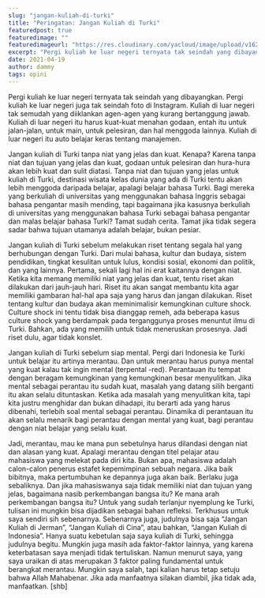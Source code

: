 ```yaml
---
slug: "jangan-kuliah-di-turki"
title: "Peringatan: Jangan Kuliah di Turki"
featuredpost: true
featuredimage: ""
featuredimageurl: "https://res.cloudinary.com/yacloud/image/upload/v1624708625/articles%20pictures/2021-04-19-jangan-kuliah-di-turki/uludag-min_ipnsai_1_meg2pd.jpg"
excerpt: "Pergi kuliah ke luar negeri ternyata tak seindah yang dibayangkan. Pergi kuliah ke luar negeri juga tak seindah foto di Instagram."
date: 2021-04-19
author: dammy
tags: opini
---
```


Pergi kuliah ke luar negeri ternyata tak seindah yang dibayangkan. Pergi kuliah ke luar negeri juga tak seindah foto di Instagram. Kuliah di luar negeri tak semudah yang diiklankan agen-agen yang kurang bertanggung jawab. Kuliah di luar negeri itu harus kuat-kuat menahan godaan, entah itu untuk jalan-jalan, untuk main, untuk pelesiran, dan hal menggoda lainnya. Kuliah di luar negeri itu auto belajar keras tentang manajemen.

Jangan kuliah di Turki tanpa niat yang jelas dan kuat. Kenapa? Karena tanpa niat dan tujuan yang jelas dan kuat, godaan untuk pelesiran dan hura-hura akan lebih kuat dan sulit diatasi. Tanpa niat dan tujuan yang jelas untuk kuliah di Turki, destinasi wisata kelas dunia yang ada di Turki tentu akan lebih menggoda daripada belajar, apalagi belajar bahasa Turki. Bagi mereka yang berkuliah di universitas yang menggunakan bahasa Inggris sebagai bahasa pengantar masih mending, tapi bagaimana jika kasusnya berkuliah di universitas yang menggunakan bahasa Turki sebagai bahasa pengantar dan malas belajar bahasa Turki? Tamat sudah cerita. Tamat jika tidak segera sadar bahwa tujuan utamanya adalah belajar, bukan pesiar.

Jangan kuliah di Turki sebelum melakukan riset tentang segala hal yang berhubungan dengan Turki. Dari mulai bahasa, kultur dan budaya, sistem pendidikan, tingkat kesulitan untuk lulus, kondisi sosial, ekonomi dan politik, dan yang lainnya. Pertama, sekali lagi hal ini erat kaitannya dengan niat. Ketika kita memang memiliki niat yang jelas dan kuat, tentu riset akan dilakukan dari jauh-jauh hari. Riset itu akan sangat membantu kita agar memiliki gambaran hal-hal apa saja yang harus dan jangan dilakukan. Riset tentang kultur dan budaya akan meminimalisir kemungkinan culture shock. Culture shock ini tentu tidak bisa dianggap remeh, ada beberapa kasus culture shock yang berdampak pada terganggunya proses menuntut ilmu di Turki. Bahkan, ada yang memilih untuk tidak meneruskan prosesnya. Jadi riset dulu, agar tidak konslet.

Jangan kuliah di Turki sebelum siap mental. Pergi dari Indonesia ke Turki untuk belajar itu artinya merantau. Dan untuk merantau harus punya mental yang kuat kalau tak ingin mental (terpental -red). Perantauan itu tempat dengan beragam kemungkinan yang kemungkinan besar menyulitkan. Jika mental sebagai perantau itu sudah kuat, masalah yang datang silih berganti itu akan selalu dituntaskan. Ketika ada masalah yang menyulitkan kita, tapi kita justru menghidar dan bukan dihadapi, itu berarti ada yang harus dibenahi, terlebih soal mental sebagai perantau. Dinamika di perantauan itu akan selalu menarik bagi perantau dengan mental yang kuat, bagi perantau dengan niat belajar yang selalu kuat.

Jadi, merantau, mau ke mana pun sebetulnya harus dilandasi dengan niat dan alasan yang kuat. Apalagi merantau dengan titel pelajar atau mahasiswa yang melekat pada diri kita. Bukan apa, mahasiswa adalah calon-calon penerus estafet kepemimpinan sebuah negara. Jika baik bibitnya, maka pertumbuhan ke depannya juga akan baik. Berlaku juga sebaliknya. Dan jika mahasiswanya saja tidak memiliki niat dan tujuan yang jelas, bagaimana nasib perkembangan bangsa itu? Ke mana arah perkembangan bangsa itu? Untuk yang sudah terlanjur nyemplung ke Turki, tulisan ini mungkin bisa dijadikan sebagai bahan refleksi. Terkhusus untuk saya sendiri sih sebenarnya. Sebenarnya juga, judulnya bisa saja “Jangan Kuliah di Jerman”, “Jangan Kuliah di Cina”, atau bahkan, “Jangan Kuliah di Indonesia”. Hanya suatu kebetulan saja saya kuliah di Turki, sehingga judulnya begitu. Mungkin juga masih ada faktor-faktor lainnya, yang karena keterbatasan saya menjadi tidak tertuliskan. Namun menurut saya, yang saya uraikan di atas merupakan 3 faktor paling fundamental untuk berangkat merantau. Mungkin saya salah, tapi kalian harus tetap setuju bahwa Allah Mahabenar. Jika ada manfaatnya silakan diambil, jika tidak ada, manfaatkan. [shb]

